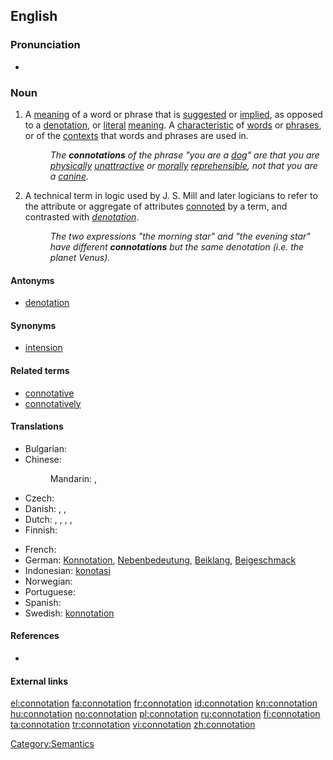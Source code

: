 {{wikipedia}}
==English==

===Pronunciation===
* {{rhymes|eɪʃən}}

===Noun===
{{en-noun}}

# A [[meaning]] of a word or phrase that is [[suggest]]ed or [[implied]], as opposed to a [[denotation]], or [[literal]] [[meaning]]. A [[characteristic]] of [[word]]s or [[phrase]]s, or of the [[context]]s that words and phrases are used in.
#: ''The '''connotations''' of the phrase "you are a [[dog]]" are that you are [[physical]]ly [[unattractive]] or [[moral]]ly [[reprehensible]], not that you are a [[canine]].''
# A technical term in logic used by J. S. Mill and later logicians to refer to the attribute or aggregate of attributes [[connote|connoted]] by a term, and contrasted with ''[[denotation]]''.
#: ''The two expressions "the morning star" and "the evening star" have different '''connotations''' but the same denotation (i.e. the planet Venus).''

====Antonyms====
* [[denotation]]

====Synonyms====
* [[intension]]

====Related terms====
* [[connotative]]
* [[connotatively]]

====Translations====
{{trans-top|suggested or implied meaning}}
* Bulgarian: {{t|bg|допълнително значение}}
* Chinese:
*: Mandarin: {{t|zh|含義|sc=Hani}}, {{t|zh|含义|tr=hànyì|sc=Hani}}
* Czech: {{t-|cs|konotace|f}}
* Danish: {{t|da|konnotation|c}}, {{t|da|medbetydning|c}}, {{t|da|bibetydning|c}}
* Dutch: {{t+|nl|connotatie|f}}, {{t|nl|bijbetekenis|f}}, {{t-|nl|bijklank|m}}, {{t+|nl|associatie|f}}, {{t|nl|gevoelswaarde|f}}
* Finnish: {{t+|fi|konnotaatio}}
{{trans-mid}}
* French: {{t+|fr|connotation|f}}
* German: [[Konnotation]], [[Nebenbedeutung]], [[Beiklang]], [[Beigeschmack]]
* Indonesian: [[konotasi]]
* Norwegian: {{t+|no|konnotasjon|m}}
* Portuguese: {{t+|pt|conotação|f}}
* Spanish: {{t-|es|connotación|f}}
* Swedish: [[konnotation]]
{{trans-bottom}}

====References====
* {{R:OED2}}

====External links====

[[Category:Semantics]]

[[el:connotation]]
[[fa:connotation]]
[[fr:connotation]]
[[id:connotation]]
[[kn:connotation]]
[[hu:connotation]]
[[no:connotation]]
[[pl:connotation]]
[[ru:connotation]]
[[fi:connotation]]
[[ta:connotation]]
[[tr:connotation]]
[[vi:connotation]]
[[zh:connotation]]